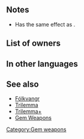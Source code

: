 {{Weapon Infobox
|tagid=SID_蒼海の槍
|weaponType=Lance
|might=8
|range=1
|effect=If unit has weapon-triangle advantage, boosts Atk by 20%. If unit has weapon-triangle disadvantage, reduces Atk by 20%.
|cost=200
|exclusive=0
|statModifiers=0,8,0,0,0
|next=Sapphire Lance+
|promotionRarity=5
|promotionTier=1
|required=Steel Lance
|properties=random_all
}}
==Notes==
* Has the same effect as {{St|Triangle Adept 3}}.
{{WTA boost}}

==List of owners==
{{Skill Hero List}}
==In other languages==
{{OtherLanguages
|japanese=蒼海の槍
|german=Saphirlanze
|spanishEU=Lanza zafiro
|spanishLA=Lanza zafiro
|french=Lance saphir
|italian=Lancia zaffiro
|chineseTW=蒼海之槍
|portuguese=Lança de safira
}}
==See also==
* [[Fólkvangr]]
* [[Trilemma]]
* [[Trilemma+]]
* [[Gem Weapons]]
{{Weapons Navbox}}
[[Category:Gem weapons]]